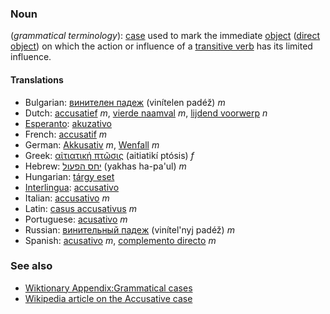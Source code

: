 ===Noun===
(''grammatical terminology''): [[case]] used to mark the immediate [[object]] ([[direct object]]) on which the action or influence of a [[transitive verb]] has its limited influence.

====Translations====
*Bulgarian: [[винителен падеж]] (vinítelen padéž) ''m''
*Dutch: [[accusatief]] ''m'', [[vierde naamval]] ''m'', [[lijdend voorwerp]] ''n''
*[[Esperanto]]: [[akuzativo]]
*French: [[accusatif]] ''m''
*German: [[Akkusativ]] ''m'', [[Wenfall]] ''m''
*Greek: [[αἰτιατική πτῶσις]] (aitiatikí ptósis) ''f''
*Hebrew: [[יחס הפעול]] (yakhas ha-pa'ul) ''m''
*Hungarian: [[tárgy eset]]
*[[Interlingua]]: [[accusativo]]
*Italian: [[accusativo]] ''m''
*Latin: [[casus accusativus]] ''m''
*Portuguese: [[acusativo]] ''m''
*Russian: [[винительный пaдeж]] (vinítel'nyj padéž) ''m''
*Spanish: [[acusativo]] ''m'', [[complemento directo]] ''m''

===See also===
*[[Wiktionary Appendix:Grammatical cases]]
*[[w:Accusative case|Wikipedia article on the Accusative case]]